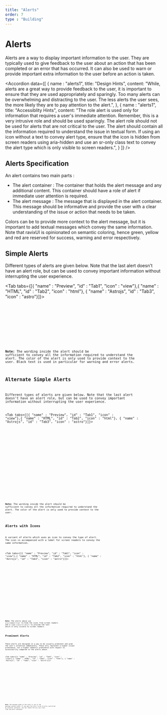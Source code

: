 ```yaml
---
title: "Alerts"
order: 7
type : "Building"
---
```



# Alerts

Alerts are a way to display important information to the user. They are typically used to give feedback to the user about an action that has been completed or an error that has occurred. It can also be used to warn or provide important extra information to the user before an action is taken.

<Accordion
  data={[
    {   name : "alerts1",
      title: "Design Hints",
      content:
        "While, alerts are a great way to provide feedback to the user, it is important to ensure that they are used appropriately and sparingly. Too many alerts can be overwhelming and distracting to the user. The less alerts the user sees, the more likely they are to pay attention to the alert.",
    },
     {   name : "alerts1",
      title: "Accessiblity Hints",
      content:
        "The role alert is used only for information that requires a user's immediate attention. Remember, this is a very intrusive role and should be used sparingly. The alert role should not be used for alerts that are not critical to the user. The alert should contain all the information required to understand the issue in textual form. If using an icon without a text to convey alert type, ensure that the icon is hidden from screen readers using aria-hidden and use an sr-only class text to convey the alert type which is only visible to screen readers.",
    }
  ]}
/>

## Alerts Specification

An alert contains two main parts :

- The alert container : The container that holds the alert message and any additional content. This container should have a role of alert if immediate user attention is required.
- The alert message : The message that is displayed in the alert container. This message should be informative and provide the user with a clear understanding of the issue or action that needs to be taken.

Colors can be to provide more context to the alert message, but it is important to add textual messages which convey the same information. Note that ravixUI is opinionated on semantic coloring, hence green, yellow and red are reserved for success, warning and error respectively.

## Simple Alerts

Different types of alerts are given below. Note that the last alert doesn't have an alert role, but can be used to convey important information without interrupting the user experience.

<Tab tabs={[{ "name" : "Preview", "id" : "Tab1", "icon" : "view"},{ "name" : "HTML", "id" : "Tab2", "icon" : "html"}, { "name" : "Astrojs", "id" : "Tab3", "icon" : "astro"}]}>

<section
  id="Tab1-panel"
  role="tabpanel"
  data-role="tabpanel" >
  <div class="grid  p-6">
    <Alerts />
  </div>
</section>

<section id ="Tab2-panel" role="tabpanel" data-role="tabpanel">

<Code
  code={AlertsCode}
  lang="html"
  wrap="true"
/>

</section>

<section id ="Tab3-panel" role="tabpanel" data-role="tabpanel">

<Code
  code={AlertsCodeAstro}
  lang="astro"
  title="SimpleAlerts.astro"
  wrap="true"
/>

</section>

</Tab>

**Note:** The wording inside the alert should be sufficient to convey all the information required to understand the alert. The color of the alert is only used to provide context to the user. Black text is used in particular for warning and error alerts.


## Alternate Simple Alerts

Different types of alerts are given below. Note that the last alert doesn't have an alert role, but can be used to convey important information without interrupting the user experience.

<Tab tabs={[{ "name" : "Preview", "id" : "Tab1", "icon" : "view"},{ "name" : "HTML", "id" : "Tab2", "icon" : "html"}, { "name" : "Astrojs", "id" : "Tab3", "icon" : "astro"}]}>

<section
  id="Tab1-panel"
  role="tabpanel"
  data-role="tabpanel" >
  <div class="grid  p-6">
    <AltAlerts />
  </div>
</section>

<section id ="Tab2-panel" role="tabpanel" data-role="tabpanel">

<Code
  code={AltAlertsCode}
  lang="html"
  wrap="true"
/>

</section>

<section id ="Tab3-panel" role="tabpanel" data-role="tabpanel">

<Code
  code={AltAlertsCodeAstro}
  lang="astro"
  title="AltSimpleAlerts.astro"
  wrap="true"
/>

</section>

</Tab>

**Note:** The wording inside the alert should be sufficient to convey all the information required to understand the alert. The color of the alert is only used to provide context to the user.

## Alerts with Icons

A variant of alerts which uses as icon to convey the type of alert. The icon is accompanied with a label for screen readers to convey the same information.

<Tab tabs={[{ "name" : "Preview", "id" : "Tab1", "icon" : "view"},{ "name" : "HTML", "id" : "Tab2", "icon" : "html"}, { "name" : "Astrojs", "id" : "Tab3", "icon" : "astro"}]}>

<section
  id="Tab1-panel"
  role="tabpanel"
  data-role="tabpanel" >
  <div class="grid  p-6">
    <AlertsWithIcon />
  </div>
</section>

<section id ="Tab2-panel" role="tabpanel" data-role="tabpanel">

<Code
  code={AlertsWithIconCode}
  lang="html"
  wrap="true"
/>

</section>

<section id ="Tab3-panel" role="tabpanel" data-role="tabpanel">

<Code
  code={AlertsWithIconCodeAstro}
  lang="astro"
  title="AltSimpleAlerts.astro"
  wrap="true"
/>

</section>

</Tab>

**Note:** The alerts above use ```aria-hidden="true"``` to hide the icons from screen readers and a ```<span class="sr-only">``` to provide the text which is only visible to screen readers. 


## Prominent Alerts

These alerts are designed in a way to be visually prominent and grab the user's attention immediately. These only represent a higher visual prominence, not a higher semantic prominence with respect to accessibility compared to the alerts above.

<Tab tabs={[{ "name" : "Preview", "id" : "Tab1", "icon" : "view"},{ "name" : "HTML", "id" : "Tab2", "icon" : "html"}, { "name" : "Astrojs", "id" : "Tab3", "icon" : "astro"}]}>

<section
  id="Tab1-panel"
  role="tabpanel"
  data-role="tabpanel" >
  <div class="grid  p-6">
    <ProminentAlerts />
  </div>
</section>

<section id ="Tab2-panel" role="tabpanel" data-role="tabpanel">

<Code
  code={ProminentAlertsCode}
  lang="html"
  wrap="true"
/>

</section>

<section id ="Tab3-panel" role="tabpanel" data-role="tabpanel">

<Code
  code={ProminentAlertsCodeAstro}
  lang="astro"
  title="ProminentAlerts.astro"
  wrap="true"
/>

</section>

</Tab>

**Note:** The maximum width of the alert is set to the maximum content width. If you want the alert to be strictly controlled by external container, you can remove the `max-w-max` class from the alert container.